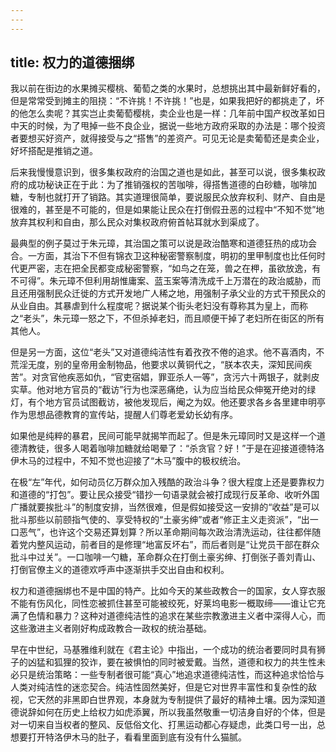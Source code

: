 ```yaml
---
---
---
```

title: 权力的道德捆绑
---







我以前在街边的水果摊买樱桃、葡萄之类的水果时，总想挑出其中最新鲜好看的，但是常常受到摊主的阻挠：“不许挑！不许挑！”也是，如果我把好的都挑走了，坏的他怎么卖呢？其实岂止卖葡萄樱桃，卖企业也是一样：几年前中国产权改革如日中天的时候，为了甩掉一些不良企业，据说一些地方政府采取的办法是：哪个投资者要想买好资产，就得接受与之“搭售”的差资产。可见无论是卖葡萄还是卖企业，好坏搭配是推销之道。

后来我慢慢意识到，很多集权政府的治国之道也是如此，甚至可以说，很多集权政府的成功秘诀正在于此：为了推销强权的苦咖啡，得搭售道德的白砂糖，咖啡加糖，专制也就打开了销路。其实道理很简单，要说服民众放弃权利、财产、自由是很难的，甚至是不可能的，但是如果能让民众在打倒假丑恶的过程中“不知不觉”地放弃其权利和自由，那么民众对集权政府俯首帖耳就水到渠成了。

最典型的例子莫过于朱元璋，其治国之策可以说是政治酷寒和道德狂热的成功会合。一方面，其治下不但有锦衣卫这种秘密警察制度，明初的里甲制度也比任何时代更严密，志在把全民都变成秘密警察，“如鸟之在笼，兽之在柙，虽欲放逸，有不可得”。朱元璋不但利用胡惟庸案、蓝玉案等清洗成千上万潜在的政治威胁，而且还用强制民众迁徙的方式开发地广人稀之地，用强制子承父业的方式干预民众的从业自由。其暴虐到什么程度呢？据说某个街头老妇没有尊称其为皇上，而称之“老头”，朱元璋一怒之下，不但杀掉老妇，而且顺便干掉了老妇所在街区的所有其他人。

但是另一方面，这位“老头”又对道德纯洁性有着孜孜不倦的追求。他不喜酒肉，不荒淫无度，别的皇帝用金制物品，他要求以黄铜代之，“朕本农夫，深知民间疾苦”。对贪官他疾恶如仇，“官吏宿娼，罪亚杀人一等”，贪污六十两银子，就剥皮实草。他对地方官员的“截访”行为也深恶痛绝，认为应当给民众伸冤开绝对的绿灯，有个地方官员试图截访，被他发现后，阉之为奴。他还要求各乡各里建申明亭作为思想品德教育的宣传站，提醒人们尊老爱幼长幼有序。

如果他是纯粹的暴君，民间可能早就揭竿而起了。但是朱元璋同时又是这样一个道德清教徒，很多人喝着咖啡加糖就给喝晕了：“杀贪官？好！”于是在迎接道德特洛伊木马的过程中，不知不觉也迎接了“木马”腹中的极权统治。

在极“左”年代，如何动员亿万群众加入残酷的政治斗争？很大程度上还是要靠权力和道德的“打包”。要让民众接受“错抄一句语录就会被打成现行反革命、收听外国广播就要挨批斗”的制度安排，当然很难，但是假如接受这一安排的“收益”是可以批斗那些以前颐指气使的、享受特权的“土豪劣绅”或者“修正主义走资派”，“出一口恶气”，也许这个交易还算划算？所以革命期间每次政治清洗运动，往往都伴随着党内整风运动，前者目的是修理“地富反坏右”，而后者则是“让党员干部在群众批斗中过关”。一口咖啡一勺糖，革命群众在打倒土豪劣绅、打倒张子善刘青山、打倒官僚主义的道德欢呼声中逐渐拱手交出自由和权利。

权力和道德捆绑也不是中国的特产。比如今天的某些政教合一的国家，女人穿衣服不能有伤风化，同性恋被抓住甚至可能被绞死，好莱坞电影一概取缔——谁让它充满了色情和暴力？这种对道德纯洁性的追求在某些宗教激进主义者中深得人心，而这些激进主义者刚好构成政教合一政权的统治基础。

早在中世纪，马基雅维利就在《君主论》中指出，一个成功的统治者要同时具有狮子的凶猛和狐狸的狡诈，要在被惧怕的同时被爱戴。当然，道德和权力的共生性未必只是统治策略：一些专制者很可能“真心”地追求道德纯洁性，而这种追求恰恰与人类对纯洁性的迷恋契合。纯洁性固然美好，但是它对世界丰富性和复杂性的敌视，它天然的非黑即白世界观，本身就为专制提供了最好的精神土壤。因为深知道德说辞如何在历史上给权力如虎添翼，所以我虽然敬重一切洁身自好的个体，但是对一切来自当权者的整风、反低俗文化、打黑运动都心存疑虑，此类口号一出，总想要打开特洛伊木马的肚子，看看里面到底有没有什么猫腻。